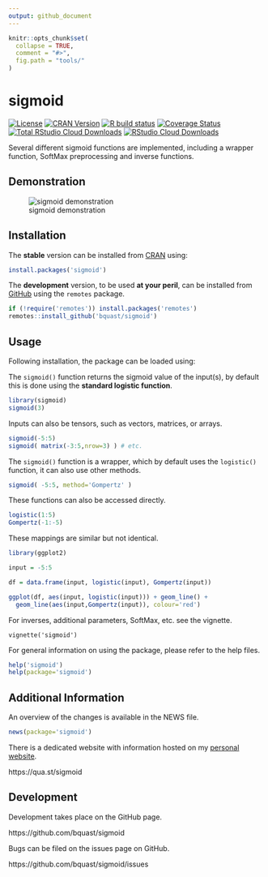 ```yaml
---
output: github_document
---
```


<!-- README.md is generated from README.Rmd. Please edit that file -->

```r
knitr::opts_chunk$set(
  collapse = TRUE,
  comment = "#>",
  fig.path = "tools/"
)
```

sigmoid
=======
[![License](https://img.shields.io/badge/license-GPLv3-brightgreen.svg)](https://www.gnu.org/licenses/gpl-3.0.html)
[![CRAN Version](https://www.r-pkg.org/badges/version/sigmoid)](https://cran.r-project.org/package=sigmoid)
[![R build status](https://github.com/bquast/sigmoid/workflows/R-CMD-check/badge.svg)](https://github.com/bquast/sigmoid/actions?workflow=R-CMD-check)
[![Coverage Status](https://img.shields.io/codecov/c/github/bquast/sigmoid/master.svg)](https://app.codecov.io/gh/bquast/sigmoid?branch=master)
[![Total RStudio Cloud Downloads](https://cranlogs.r-pkg.org/badges/grand-total/sigmoid?color=brightgreen)](https://cran.r-project.org/package=sigmoid)
[![RStudio Cloud Downloads](https://cranlogs.r-pkg.org/badges/sigmoid?color=brightgreen)](https://cran.r-project.org/package=sigmoid)

Several different sigmoid functions are implemented, including a wrapper function, SoftMax preprocessing and inverse functions.

Demonstration
---------------
![sigmoid demonstration](https://github.com/bquast/R-demo-GIFs/blob/master/sigmoid.gif)

Installation
------------
The **stable** version can be installed from [CRAN](https://cran.r-project.org/package=sigmoid) using:

```r
install.packages('sigmoid')
```

The **development** version, to be used **at your peril**, can be installed from [GitHub](https://github.com/bquast/sigmoid) using the `remotes` package.

```r
if (!require('remotes')) install.packages('remotes')
remotes::install_github('bquast/sigmoid')
```


Usage
-------------

Following installation, the package can be loaded using:

The `sigmoid()` function returns the sigmoid value of the input(s), by default this is done using the **standard logistic function**.

```r
library(sigmoid)
sigmoid(3)
```

Inputs can also be tensors, such as vectors, matrices, or arrays.

```r
sigmoid(-5:5)
sigmoid( matrix(-3:5,nrow=3) ) # etc.
```

The `sigmoid()` function is a wrapper, which by default uses the `logistic()` function, it can also use other methods.

```r
sigmoid( -5:5, method='Gompertz' )
```

These functions can also be accessed directly.

```r
logistic(1:5)
Gompertz(-1:-5)
```

These mappings are similar but not identical.

```r
library(ggplot2)

input = -5:5

df = data.frame(input, logistic(input), Gompertz(input))

ggplot(df, aes(input, logistic(input))) + geom_line() +
  geom_line(aes(input,Gompertz(input)), colour='red')
```

For inverses, additional parameters, SoftMax, etc. see the vignette.

```
vignette('sigmoid')
```

For general information on using the package, please refer to the help files.

```r
help('sigmoid')
help(package='sigmoid')
```

Additional Information
-----------------------

An overview of the changes is available in the NEWS file.

```r
news(package='sigmoid')
```

There is a dedicated website with information hosted on my [personal website](https://qua.st/).

https://qua.st/sigmoid


Development
-------------
Development takes place on the GitHub page.

https://github.com/bquast/sigmoid

Bugs can be filed on the issues page on GitHub.

https://github.com/bquast/sigmoid/issues
